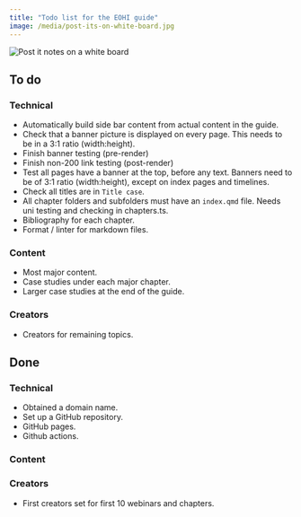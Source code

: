 ```yaml
---
title: "Todo list for the EOHI guide"
image: /media/post-its-on-white-board.jpg
---
```


![](/media/post-its-on-white-board.jpg){alt="Post it notes on a white board" crop="3:1 50%"}

## To do

### Technical
* Automatically build side bar content from actual content in the guide.
* Check that a banner picture is displayed on every page. This needs to be in a 3:1 ratio (width:height).
* Finish banner testing (pre-render)
* Finish non-200 link testing (post-render)
* Test all pages have a banner at the top, before any text. Banners need to be of 3:1 ratio (width:height), except on index pages and timelines.
* Check all titles are in `Title case`.
* All chapter folders and subfolders must have an `index.qmd` file. Needs uni testing and checking in chapters.ts.
* Bibliography for each chapter.
* Format / linter for markdown files.

### Content

* Most major content.
* Case studies under each major chapter.
* Larger case studies at the end of the guide.

### Creators

* Creators for remaining topics.

## Done

### Technical

* Obtained a domain name.
* Set up a GitHub repository.
* GitHub pages.
* Github actions.

### Content

### Creators

* First creators set for first 10 webinars and chapters.